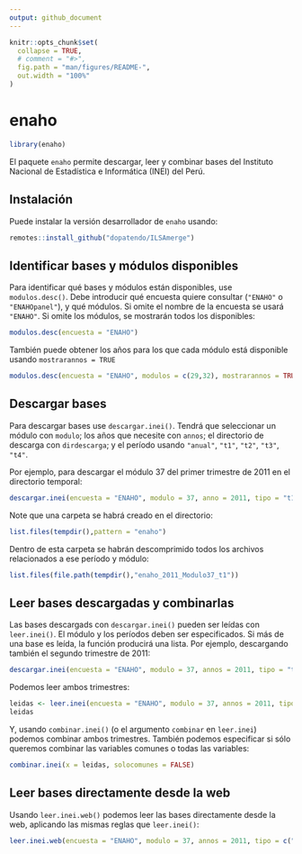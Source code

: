 ```yaml
---
output: github_document
---
```


<!-- README.md is generated from README.Rmd. Please edit that file -->



```r
knitr::opts_chunk$set(
  collapse = TRUE,
  # comment = "#>",
  fig.path = "man/figures/README-",
  out.width = "100%"
)
```

# enaho

```r
library(enaho)

```

El paquete `enaho` permite descargar, leer y combinar bases del Instituto Nacional de Estadística e Informática (INEI) del Perú.



## Instalación

Puede instalar la versión desarrollador de `enaho` usando:

``` r
remotes::install_github("dopatendo/ILSAmerge")
```

## Identificar bases y módulos disponibles

Para identificar qué bases y módulos están disponibles, use `modulos.desc()`. 
Debe introducir qué encuesta quiere consultar (`"ENAHO"` o `"ENAHOpanel"`), y qué módulos. 
Si omite el nombre de la encuesta se usará `"ENAHO"`.
Si omite los módulos, se mostrarán todos los disponibles:


```r
modulos.desc(encuesta = "ENAHO")
```

También puede obtener los años para los que cada módulo está disponible usando 
`mostrarannos = TRUE`

```r
modulos.desc(encuesta = "ENAHO", modulos = c(29,32), mostrarannos = TRUE)
```

## Descargar bases

Para descargar bases use `descargar.inei()`. Tendrá que seleccionar un módulo con `modulo`;
los años que necesite con `annos`; el directorio de descarga con `dirdescarga`; y el período usando 
`"anual"`, `"t1"`, `"t2"`, `"t3"`, `"t4"`.

Por ejemplo, para descargar el módulo 37 del primer trimestre de 2011 en el directorio temporal:

```r
descargar.inei(encuesta = "ENAHO", modulo = 37, anno = 2011, tipo = "t1", dirdescarga = tempdir())
```

Note que una carpeta se habrá creado en el directorio:
```r
list.files(tempdir(),pattern = "enaho")
```

Dentro de esta carpeta se habrán descomprimido todos los archivos relacionados a ese período y módulo:
```r
list.files(file.path(tempdir(),"enaho_2011_Modulo37_t1"))
```

## Leer bases descargadas y combinarlas

Las bases descargads con `descargar.inei()` pueden ser leídas con `leer.inei()`. El módulo y los períodos deben ser especificados. Si más de una base es leída, la función producirá una lista. Por ejemplo, descargando también el segundo trimestre de 2011:

```r
descargar.inei(encuesta = "ENAHO", modulo = 37, annos = 2011, tipo = "t2", dirdescarga = tempdir())
```

Podemos leer ambos trimestres:
```r
leidas <- leer.inei(encuesta = "ENAHO", modulo = 37, annos = 2011, tipo = c("t1","t2"), directorio = tempdir())
leidas
```

Y, usando `combinar.inei()` (o el argumento `combinar` en `leer.inei`) podemos combinar ambos trimestres. También podemos especificar si sólo queremos combinar las variables comunes o todas las variables:
```r
combinar.inei(x = leidas, solocomunes = FALSE)
```

## Leer bases directamente desde la web

Usando `leer.inei.web()` podemos leer las bases directamente desde la web, aplicando las mismas reglas que `leer.inei()`:
```r
leer.inei.web(encuesta = "ENAHO", modulo = 37, annos = 2011, tipo = c("t1"))
```

